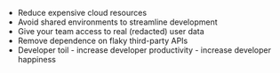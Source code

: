 - Reduce expensive cloud resources
- Avoid shared environments to streamline development
- Give your team access to real (redacted) user data
- Remove dependence on flaky third-party APIs
- Developer toil - increase developer productivity - increase developer happiness
